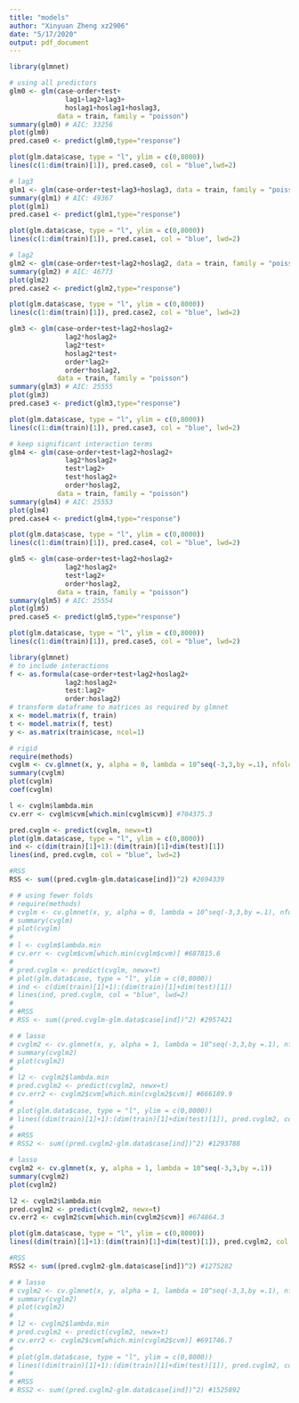 ```yaml
---
title: "models"
author: "Xinyuan Zheng xz2906"
date: "5/17/2020"
output: pdf_document
---
```



```r
library(glmnet)
```


```r
# using all predictors
glm0 <- glm(case~order+test+
              lag1+lag2+lag3+
              hoslag1+hoslag1+hoslag3, 
            data = train, family = "poisson")
summary(glm0) # AIC: 33256
plot(glm0)
pred.case0 <- predict(glm0,type="response")

plot(glm.data$case, type = "l", ylim = c(0,8000))
lines(c(1:dim(train)[1]), pred.case0, col = "blue",lwd=2)
```


```r
# lag3
glm1 <- glm(case~order+test+lag3+hoslag3, data = train, family = "poisson")
summary(glm1) # AIC: 49367
plot(glm1)
pred.case1 <- predict(glm1,type="response")

plot(glm.data$case, type = "l", ylim = c(0,8000))
lines(c(1:dim(train)[1]), pred.case1, col = "blue", lwd=2)
```


```r
# lag2
glm2 <- glm(case~order+test+lag2+hoslag2, data = train, family = "poisson")
summary(glm2) # AIC: 46773
plot(glm2)
pred.case2 <- predict(glm2,type="response")

plot(glm.data$case, type = "l", ylim = c(0,8000))
lines(c(1:dim(train)[1]), pred.case2, col = "blue", lwd=2)
```


```r
glm3 <- glm(case~order+test+lag2+hoslag2+
              lag2*hoslag2+
              lag2*test+
              hoslag2*test+
              order*lag2+
              order*hoslag2, 
            data = train, family = "poisson")
summary(glm3) # AIC: 25555
plot(glm3)
pred.case3 <- predict(glm3,type="response")

plot(glm.data$case, type = "l", ylim = c(0,8000))
lines(c(1:dim(train)[1]), pred.case3, col = "blue", lwd=2)
```


```r
# keep significant interaction terms
glm4 <- glm(case~order+test+lag2+hoslag2+
              lag2*hoslag2+
              test*lag2+
              test*hoslag2+
              order*hoslag2,
            data = train, family = "poisson")
summary(glm4) # AIC: 25553
plot(glm4)
pred.case4 <- predict(glm4,type="response")

plot(glm.data$case, type = "l", ylim = c(0,8000))
lines(c(1:dim(train)[1]), pred.case4, col = "blue", lwd=2)
```


```r
glm5 <- glm(case~order+test+lag2+hoslag2+
              lag2*hoslag2+
              test*lag2+
              order*hoslag2,
            data = train, family = "poisson")
summary(glm5) # AIC: 25554
plot(glm5)
pred.case5 <- predict(glm5,type="response")

plot(glm.data$case, type = "l", ylim = c(0,8000))
lines(c(1:dim(train)[1]), pred.case5, col = "blue", lwd=2)
```


####################

```r
library(glmnet)
# to include interactions
f <- as.formula(case~order+test+lag2+hoslag2+
              lag2:hoslag2+
              test:lag2+
              order:hoslag2)
# transform dataframe to matrices as required by glmnet
x <- model.matrix(f, train)
t <- model.matrix(f, test)
y <- as.matrix(train$case, ncol=1)
```



```r
# rigid
require(methods)
cvglm <- cv.glmnet(x, y, alpha = 0, lambda = 10^seq(-3,3,by =.1), nfolds = 10) 
summary(cvglm)
plot(cvglm)
coef(cvglm)

l <- cvglm$lambda.min
cv.err <- cvglm$cvm[which.min(cvglm$cvm)] #704375.3

pred.cvglm <- predict(cvglm, newx=t)
plot(glm.data$case, type = "l", ylim = c(0,8000))
ind <- c(dim(train)[1]+1):(dim(train)[1]+dim(test)[1])
lines(ind, pred.cvglm, col = "blue", lwd=2)

#RSS
RSS <- sum((pred.cvglm-glm.data$case[ind])^2) #2694339
```


```r
# # using fewer folds
# require(methods)
# cvglm <- cv.glmnet(x, y, alpha = 0, lambda = 10^seq(-3,3,by =.1), nfolds=5)
# summary(cvglm)
# plot(cvglm)
# 
# l <- cvglm$lambda.min
# cv.err <- cvglm$cvm[which.min(cvglm$cvm)] #687815.6
# 
# pred.cvglm <- predict(cvglm, newx=t)
# plot(glm.data$case, type = "l", ylim = c(0,8000))
# ind <- c(dim(train)[1]+1):(dim(train)[1]+dim(test)[1])
# lines(ind, pred.cvglm, col = "blue", lwd=2)
# 
# #RSS
# RSS <- sum((pred.cvglm-glm.data$case[ind])^2) #2957421
```


```r
# # lasso
# cvglm2 <- cv.glmnet(x, y, alpha = 1, lambda = 10^seq(-3,3,by =.1), nfolds= 20)
# summary(cvglm2)
# plot(cvglm2)
# 
# l2 <- cvglm2$lambda.min
# pred.cvglm2 <- predict(cvglm2, newx=t)
# cv.err2 <- cvglm2$cvm[which.min(cvglm2$cvm)] #666189.9
# 
# plot(glm.data$case, type = "l", ylim = c(0,8000))
# lines((dim(train)[1]+1):(dim(train)[1]+dim(test)[1]), pred.cvglm2, col = "blue", lwd=2)
# 
# #RSS
# RSS2 <- sum((pred.cvglm2-glm.data$case[ind])^2) #1293788
```



```r
# lasso
cvglm2 <- cv.glmnet(x, y, alpha = 1, lambda = 10^seq(-3,3,by =.1))
summary(cvglm2)
plot(cvglm2)

l2 <- cvglm2$lambda.min
pred.cvglm2 <- predict(cvglm2, newx=t)
cv.err2 <- cvglm2$cvm[which.min(cvglm2$cvm)] #674864.3

plot(glm.data$case, type = "l", ylim = c(0,8000))
lines((dim(train)[1]+1):(dim(train)[1]+dim(test)[1]), pred.cvglm2, col = "blue", lwd=2)

#RSS
RSS2 <- sum((pred.cvglm2-glm.data$case[ind])^2) #1275282
```


```r
# # lasso
# cvglm2 <- cv.glmnet(x, y, alpha = 1, lambda = 10^seq(-3,3,by =.1), nfolds = 7)
# summary(cvglm2)
# plot(cvglm2)
# 
# l2 <- cvglm2$lambda.min
# pred.cvglm2 <- predict(cvglm2, newx=t)
# cv.err2 <- cvglm2$cvm[which.min(cvglm2$cvm)] #691746.7
# 
# plot(glm.data$case, type = "l", ylim = c(0,8000))
# lines((dim(train)[1]+1):(dim(train)[1]+dim(test)[1]), pred.cvglm2, col = "blue", lwd=2)
# 
# #RSS
# RSS2 <- sum((pred.cvglm2-glm.data$case[ind])^2) #1525892
```

